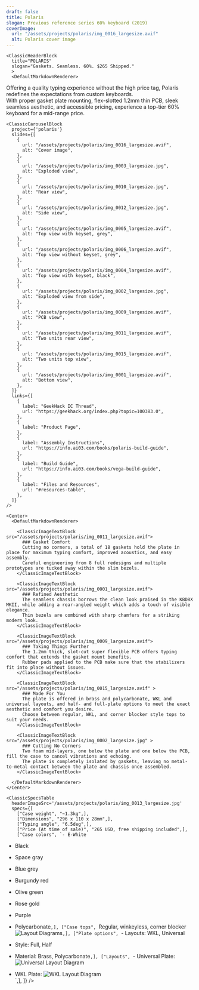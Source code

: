```yaml
---
draft: false
title: Polaris
slogan: Previous reference series 60% keyboard (2019) 
coverImage:
  url: "/assets/projects/polaris/img_0016_largesize.avif"
  alt: Polaris cover image
---
```


<DefaultLayout title={frontmatter.title}>

  <ClassicBlurredHeader src={frontmatter.coverImage.url} />

  <div class="container mx-auto">

    <ClassicHeaderBlock 
      title="POLARIS"
      slogan="Gaskets. Seamless. 60%. $265 Shipped."
      >
      <DefaultMarkdownRenderer>
Offering a quality typing experience without the high price tag, Polaris redefines the expectations from custom keyboards.  
With proper gasket plate mounting, flex-slotted 1.2mm thin PCB, sleek seamless aesthetic, and accessible pricing, experience a top-tier 60% keyboard for a mid-range price.
      </DefaultMarkdownRenderer>
    </ClassicHeaderBlock>


    <ClassicCarouselBlock 
      project={'polaris'} 
      slides={[
        {
          url: "/assets/projects/polaris/img_0016_largesize.avif",
          alt: "Cover image",
        },
        {
          url: "/assets/projects/polaris/img_0003_largesize.jpg",
          alt: "Exploded view",
        },
        {
          url: "/assets/projects/polaris/img_0010_largesize.jpg",
          alt: "Rear view",
        },
        {
          url: "/assets/projects/polaris/img_0012_largesize.jpg",
          alt: "Side view",
        },
        {
          url: "/assets/projects/polaris/img_0005_largesize.avif",
          alt: "Top view with keyset, grey",
        },
        {
          url: "/assets/projects/polaris/img_0006_largesize.avif",
          alt: "Top view without keyset, grey",
        },
        {
          url: "/assets/projects/polaris/img_0004_largesize.avif",
          alt: "Top view with keyset, black",
        },
        {
          url: "/assets/projects/polaris/img_0002_largesize.jpg",
          alt: "Exploded view from side",
        },
        {
          url: "/assets/projects/polaris/img_0009_largesize.avif",
          alt: "PCB view",
        },
        {
          url: "/assets/projects/polaris/img_0011_largesize.avif",
          alt: "Two units rear view",
        },
        {
          url: "/assets/projects/polaris/img_0015_largesize.avif",
          alt: "Two units top view",
        },
        {
          url: "/assets/projects/polaris/img_0001_largesize.avif",
          alt: "Bottom view",
        },
      ]} 
      links={[
        {
          label: "GeekHack IC Thread",
          url: "https://geekhack.org/index.php?topic=100383.0",
        },
        {
          label: "Product Page",
        },
        {
          label: "Assembly Instructions",
          url: "https://info.ai03.com/books/polaris-build-guide",
        },
        {
          label: "Build Guide",
          url: "https://info.ai03.com/books/vega-build-guide",
        },
        {
          label: "Files and Resources",
          url: "#resources-table",
        },
      ]}
    />

    <Center>
      <DefaultMarkdownRenderer>

        <ClassicImageTextBlock src="/assets/projects/polaris/img_0011_largesize.avif">
          ### Gasket Comfort
          Cutting no corners, a total of 18 gaskets hold the plate in place for maximum typing comfort, improved acoustics, and easy assembly.
          Careful engineering from 8 full redesigns and multiple prototypes are tucked away within the slim bezels.
        </ClassicImageTextBlock>

        <ClassicImageTextBlock src="/assets/projects/polaris/img_0001_largesize.avif">
          ### Refined Aesthetic
          The seamless chassis borrows the clean look praised in the KBD8X MKII, while adding a rear-angled weight which adds a touch of visible elegance.  
          Thin bezels are combined with sharp chamfers for a striking modern look.
        </ClassicImageTextBlock> 

        <ClassicImageTextBlock src="/assets/projects/polaris/img_0009_largesize.avif">
          ### Taking Things Further
          The 1.2mm thick, slot-cut super flexible PCB offers typing comfort that extends the gasket mount benefits.  
          Rubber pads applied to the PCB make sure that the stabilizers fit into place without issues.
        </ClassicImageTextBlock> 

        <ClassicImageTextBlock src="/assets/projects/polaris/img_0015_largesize.avif" >
          ### Made For You
          The plate is offered in brass and polycarbonate, WKL and universal layouts, and half- and full-plate options to meet the exact aesthetic and comfort you desire.  
          Choose between regular, WKL, and corner blocker style tops to suit your needs.
        </ClassicImageTextBlock>

        <ClassicImageTextBlock src="/assets/projects/polaris/img_0002_largesize.jpg" >
          ### Cutting No Corners
          Two foam mid-layers, one below the plate and one below the PCB, fill the case to cancel vibrations and echoing.  
          The plate is completely isolated by gaskets, leaving no metal-to-metal contact between the plate and chassis once assembled.
        </ClassicImageTextBlock>

      </DefaultMarkdownRenderer>
    </Center>

    <ClassicSpecsTable 
      headerImageSrc='/assets/projects/polaris/img_0013_largesize.jpg' 
      specs={[
        ["Case weight", "~1.3kg",],
        ["Dimensions", "296 x 110 x 28mm",],
        ["Typing angle", "6.5deg",],
        ["Price (At time of sale)", "265 USD, free shipping included",],
        ["Case colors", `- E-White
- Black
- Space gray
- Blue grey
- Burgundy red
- Olive green
- Rose gold
- Purple
- Polycarbonate`,],
        ["Case tops", `Regular, winkeyless, corner blocker  
![Layout Diagrams](/assets/projects/polaris/img_0014_mediumsize.jpg)`,],
        ["Plate options", `- Layouts: WKL, Universal
- Style: Full, Half
- Material: Brass, Polycarbonate`,],
        ["Layouts", `- Universal Plate:
![Universal Layout Diagram](/assets/projects/polaris/img_0007_largesize.avif)  
- WKL Plate:
![WKL Layout Diagram](/assets/projects/polaris/img_0008_largesize.jpg)  
`,],
    ]} />

    <ClassicResourcesTable project='vega' />

  </div>

</DefaultLayout>